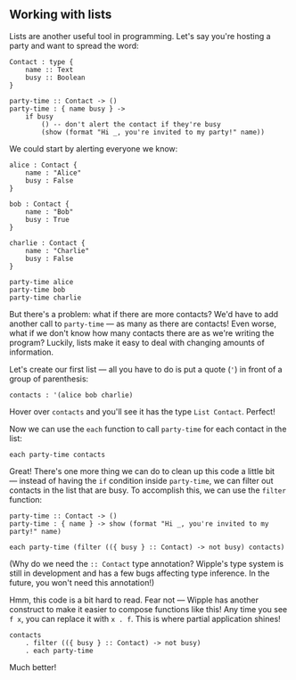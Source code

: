 ## Working with lists

Lists are another useful tool in programming. Let's say you're hosting a party and want to spread the word:

```wipple
Contact : type {
	name :: Text
	busy :: Boolean
}

party-time :: Contact -> ()
party-time : { name busy } ->
	if busy
		() -- don't alert the contact if they're busy
		(show (format "Hi _, you're invited to my party!" name))
```

We could start by alerting everyone we know:

```wipple
alice : Contact {
	name : "Alice"
	busy : False
}

bob : Contact {
	name : "Bob"
	busy : True
}

charlie : Contact {
	name : "Charlie"
	busy : False
}

party-time alice
party-time bob
party-time charlie
```

But there's a problem: what if there are more contacts? We'd have to add another call to `party-time` — as many as there are contacts! Even worse, what if we don't know how many contacts there are as we're writing the program? Luckily, lists make it easy to deal with changing amounts of information.

Let's create our first list — all you have to do is put a quote (`'`) in front of a group of parenthesis:

```wipple
contacts : '(alice bob charlie)
```

Hover over `contacts` and you'll see it has the type `List Contact`. Perfect!

Now we can use the `each` function to call `party-time` for each contact in the list:

```wipple
each party-time contacts
```

Great! There's one more thing we can do to clean up this code a little bit — instead of having the `if` condition inside `party-time`, we can filter out contacts in the list that are busy. To accomplish this, we can use the `filter` function:

```wipple
party-time :: Contact -> ()
party-time : { name } -> show (format "Hi _, you're invited to my party!" name)

each party-time (filter (({ busy } :: Contact) -> not busy) contacts)
```

(Why do we need the `:: Contact` type annotation? Wipple's type system is still in development and has a few bugs affecting type inference. In the future, you won't need this annotation!)

Hmm, this code is a bit hard to read. Fear not — Wipple has another construct to make it easier to compose functions like this! Any time you see `f x`, you can replace it with `x . f`. This is where partial application shines!

```wipple
contacts
	. filter (({ busy } :: Contact) -> not busy)
	. each party-time
```

Much better!
